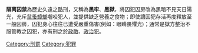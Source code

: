 {{expand|time=2014-03-25T13:20:43+00:00}}
{{unreferenced|time=2014-03-25T13:20:43+00:00}}
'''隔离囚禁'''為歷史久遠之酷刑，又稱為'''黑牢'''、'''黑獄'''，將囚犯囚房改為黑暗不見天日陽光，充斥[[鼠|鼠]][[蚤|蚤]][[蟑螂|蟑螂]]囓咬犯人，並提供缺乏營養之食物；即使讓囚犯存活再度釋放至一般囚房，囚犯身心往往已遭受嚴重傷害(例如：眼睛畏懼光)；通常是獄方整治不服管教之囚犯，亦有刑之於[[政敵|政敵]]、[[政治犯|政治犯]]。





[[Category:刑罰|Category:刑罰]]
[[Category:犯罪|Category:犯罪]]